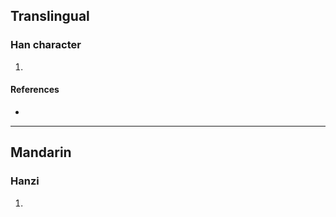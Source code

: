 {{character info/new}}
==Translingual==

===Han character===
{{Han char|rn=96|rad=玉|as=10|sn=14|four=17113|canj=MGEII|ids=⿰𤣩蚤}}

# {{defn|Han|sort=玉10}}

====References====
* {{Han ref|kx=0740.070|dkj=21172|dj=1150.050|hdz=21129.050|uh=7475|ud=29813|bh=E2D1|bd=58065}}

----

==Mandarin==

===Hanzi===
{{cmn-hanzi|pin=[[zhǎo]] ([[zhao3]])|wg=chao<sup>3</sup>}}

# {{defn|lang=cmn|sort=玉10}}